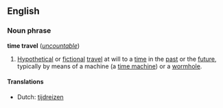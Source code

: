 ==English==
===Noun phrase===
'''time travel''' (''[[uncountable]]'')

#[[Hypothetical]] or [[fictional]] [[travel]] at will to a [[time]] in the [[past]] or the [[future]], typically by means of a machine (a [[time machine]]) or a [[wormhole]].

====Translations====
* Dutch: [[tijdreizen]]